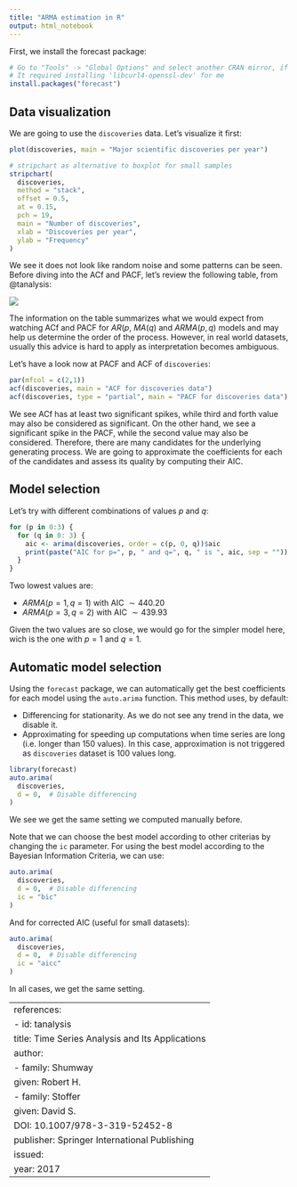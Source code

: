 ```yaml
---
title: "ARMA estimation in R"
output: html_notebook
---
```


First, we install the forecast package:

```r
# Go to "Tools" -> "Global Options" and select another CRAN mirror, if error
# It required installing 'libcurl4-openssl-dev' for me
install.packages("forecast")
```


## Data visualization

We are going to use the `discoveries` data. Let's visualize it first:

```r
plot(discoveries, main = "Major scientific discoveries per year")

# stripchart as alternative to boxplot for small samples
stripchart(
  discoveries,
  method = "stack",
  offset = 0.5,
  at = 0.15,
  pch = 19,
  main = "Number of discoveries",
  xlab = "Discoveries per year",
  ylab = "Frequency"
)
```

We see it does not look like random noise and some patterns can be seen. Before diving into the ACf and PACF, let's review the following table, from @tanalysis:

![](acf_table.png)

The information on the table summarizes what we would expect from watching ACf and PACF for $AR(p$, $MA(q)$ and $ARMA(p,q)$ models and may help us determine the order of the process. However, in real world datasets, usually this advice is hard to apply as interpretation becomes ambiguous.

Let's have a look now at PACF and ACF of `discoveries`:


```r
par(mfcol = c(2,1))
acf(discoveries, main = "ACF for discoveries data")
acf(discoveries, type = "partial", main = "PACF for discoveries data")
```

We see ACf has at least two significant spikes, while third and forth value may also be considered as significant. On the other hand, we see a significant spike in the PACF, while the second value may also be considered. Therefore, there are many candidates for the underlying generating process. We are going to approximate the coefficients for each of the candidates and assess its quality by computing their AIC.

## Model selection

Let's try with different combinations of values $p$ and $q$:

```r
for (p in 0:3) {
  for (q in 0: 3) {
    aic <- arima(discoveries, order = c(p, 0, q))$aic
    print(paste("AIC for p=", p, " and q=", q, " is ", aic, sep = ""))
  }
}
```

Two lowest values are:

- $ARMA(p=1, q=1)$ with AIC $\sim 440.20$
- $ARMA(p=3, q=2)$ with AIC $\sim 439.93$

Given the two values are so close, we would go for the simpler model here, wich is the one with $p=1$ and $q=1$.

## Automatic model selection

Using the `forecast` package, we can automatically get the best coefficients for each model using the `auto.arima` function. This method uses, by default:

- Differencing for stationarity. As we do not see any trend in the data, we disable it.
- Approximating for speeding up computations when time series are long (i.e. longer than 150 values). In this case, approximation is not triggered as `discoveries` dataset is 100 values long.

```r
library(forecast)
auto.arima(
  discoveries,
  d = 0,  # Disable differencing
)
```

We see we get the same setting we computed manually before.

Note that we can choose the best model according to other criterias by changing the `ic` parameter. For using the best model according to the Bayesian Information Criteria, we can use:

```r
auto.arima(
  discoveries,
  d = 0,  # Disable differencing
  ic = "bic"
)
```

And for corrected AIC (useful for small datasets):

```r
auto.arima(
  discoveries,
  d = 0,  # Disable differencing
  ic = "aicc"
)
```

In all cases, we get the same setting.

---
references:
- id: tanalysis
  title: Time Series Analysis and Its Applications
  author:
  - family: Shumway
    given: Robert H.
  - family: Stoffer
    given: David S.
  DOI: 10.1007/978-3-319-52452-8
  publisher: Springer International Publishing
  issued:
    year: 2017
---
